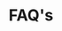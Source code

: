 ---
individual-type: "menu-page"
id: 1
title: "FAQ's"
slug: "/faq"
image: "img/faq_hero_img.jpg"
status: ""
content: {"faqs" : [
    {"question" : "?", "answer" : "!"},
    {"question" : "??", "answer" : "!!"},
    {"question" : "???", "answer" : "!!!"}
]}
---